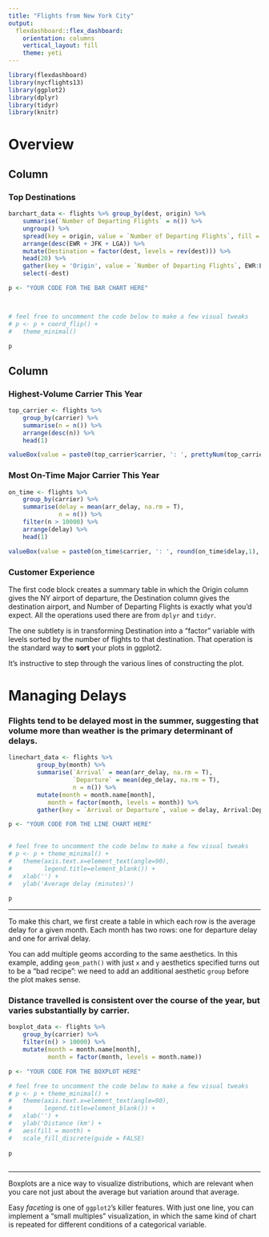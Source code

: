 ```yaml
---
title: "Flights from New York City"
output: 
  flexdashboard::flex_dashboard:
    orientation: columns
    vertical_layout: fill
    theme: yeti
---
```


```r
library(flexdashboard)
library(nycflights13)
library(ggplot2)
library(dplyr)
library(tidyr)
library(knitr)
```


Overview 
=============================

Column {data-width=650}
-----------------------------------------------------------------------

### Top Destinations

```r

barchart_data <- flights %>% group_by(dest, origin) %>%
	summarise(`Number of Departing Flights` = n()) %>%
	ungroup() %>% 
	spread(key = origin, value = `Number of Departing Flights`, fill = 0) %>% 
	arrange(desc(EWR + JFK + LGA)) %>%
	mutate(Destination = factor(dest, levels = rev(dest))) %>% 
	head(20) %>% 
	gather(key = 'Origin', value = `Number of Departing Flights`, EWR:LGA) %>%
	select(-dest)

```


```r

p <- "YOUR CODE FOR THE BAR CHART HERE"



# feel free to uncomment the code below to make a few visual tweaks
# p <- p + coord_flip() + 
# 	theme_minimal() 

p

```


Column {data-width=350}
-----------------------------------------------------------------------

### Highest-Volume Carrier This Year

```r

top_carrier <- flights %>% 
	group_by(carrier) %>%
	summarise(n = n()) %>%
	arrange(desc(n)) %>%
	head(1) 

valueBox(value = paste0(top_carrier$carrier, ': ', prettyNum(top_carrier$n, big.mark = ','), ' flights.'))

```

### Most On-Time Major Carrier This Year

```r

on_time <- flights %>%
	group_by(carrier) %>%
	summarise(delay = mean(arr_delay, na.rm = T),
			  n = n()) %>%
	filter(n > 10000) %>%
	arrange(delay) %>%
	head(1)

valueBox(value = paste0(on_time$carrier, ': ', round(on_time$delay,1), ' min late'),color = 'success')

```

### Customer Experience

The first code block creates a summary table in which the Origin column gives the NY airport of departure, the Destination column gives the destination airport, and Number of Departing Flights is exactly what you'd expect. All the operations used there are from `dplyr` and `tidyr`. 

The one subtlety is in transforming Destination into a "factor" variable with levels sorted by the number of flights to that destination. That operation is the standard way to **sort** your plots in ggplot2. 

It's instructive to step through the various lines of constructing the plot. 

Managing Delays {.storyboard}
=============================

### Flights tend to be delayed most in the summer, suggesting that volume more than weather is the primary determinant of delays. 

```r

linechart_data <- flights %>% 
		group_by(month) %>%
		summarise(`Arrival` = mean(arr_delay, na.rm = T),
				  `Departure` = mean(dep_delay, na.rm = T),
				  n = n()) %>%
		mutate(month = month.name[month],
		   month = factor(month, levels = month)) %>%
		gather(key = `Arrival or Departure`, value = delay, Arrival:Departure) 

```


```r

p <- "YOUR CODE FOR THE LINE CHART HERE"
	

# feel free to uncomment the code below to make a few visual tweaks
# p <- p + theme_minimal() +
# 	theme(axis.text.x=element_text(angle=90),
# 		  legend.title=element_blank()) +
# 	xlab('') +
# 	ylab('Average delay (minutes)')
	
p

```

***
To make this chart, we first create a table in which each row is the average delay for a given month. Each month has two rows: one for departure delay and one for arrival delay. 

You can add multiple geoms according to the same aesthetics. In this example, adding `geom_path()` with just `x` and `y` aesthetics specified turns out to be a "bad recipe": we need to add an additional aesthetic `group` before the plot makes sense. 


### Distance travelled is consistent over the course of the year, but varies substantially by carrier. 

```r

boxplot_data <- flights %>% 
	group_by(carrier) %>% 
	filter(n() > 10000) %>% 
	mutate(month = month.name[month],
		   month = factor(month, levels = month.name)) 

```


```r

p <- "YOUR CODE FOR THE BOXPLOT HERE"

# feel free to uncomment the code below to make a few visual tweaks
# p <- p + theme_minimal() +
# 	theme(axis.text.x=element_text(angle=90),
# 		  legend.title=element_blank()) +
# 	xlab('') +
# 	ylab('Distance (km') + 
# 	aes(fill = month) + 
# 	scale_fill_discrete(guide = FALSE)
	
p
	
```


***
Boxplots are a nice way to visualize distributions, which are relevant when you care not just about the average but variation around that average. 

Easy *faceting* is one of `ggplot2`'s killer features. With just one line, you can implement a "small multiples" visualization, in which the same kind of chart is repeated for different conditions of a categorical variable. 
